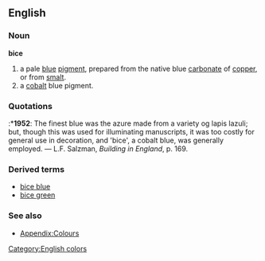 ==English==
===Noun===
'''bice'''
#a pale [[blue]] [[pigment]], prepared from the native blue [[carbonate]] of [[copper]], or from [[smalt]].
#a [[cobalt]] blue pigment.
===Quotations===
:*'''1952''': The finest blue was the azure made from a variety og lapis lazuli; but, though this was used for illuminating manuscripts, it was too costly for general use in decoration, and 'bice', a cobalt blue, was generally employed. &mdash; L.F. Salzman, ''Building in England'', p. 169.

===Derived terms===
*[[bice blue]]
*[[bice green]]

===See also===
*[[Wiktionary_Appendix:Colours|Appendix:Colours]]

[[Category:English colors]]